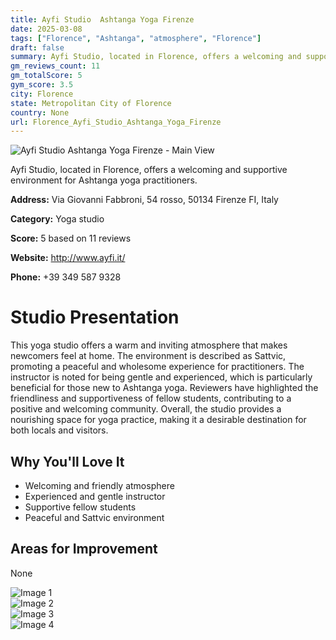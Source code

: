 ```yaml
---
title: Ayfi Studio  Ashtanga Yoga Firenze
date: 2025-03-08
tags: ["Florence", "Ashtanga", "atmosphere", "Florence"]  
draft: false
summary: Ayfi Studio, located in Florence, offers a welcoming and supportive environment for Ashtanga yoga practitioners.
gm_reviews_count: 11
gm_totalScore: 5
gym_score: 3.5
city: Florence
state: Metropolitan City of Florence
country: None
url: Florence_Ayfi_Studio_Ashtanga_Yoga_Firenze
---
```


<div className="aspect-[16/9] relative my-8">
  <img 
    src="https://lh5.googleusercontent.com/p/AF1QipODD9DrqvXPwKNG7HUo1XeobuKmECW4jUDwl2pc=w1920-h1080-k-no"
    alt="Ayfi Studio  Ashtanga Yoga Firenze - Main View"
    className="object-cover absolute inset-0 w-full h-full rounded-lg"
  />
</div>

Ayfi Studio, located in Florence, offers a welcoming and supportive environment for Ashtanga yoga practitioners.

**Address:** Via Giovanni Fabbroni, 54 rosso, 50134 Firenze FI, Italy

**Category:** Yoga studio

**Score:** 5 based on 11 reviews

**Website:** http://www.ayfi.it/

**Phone:** +39 349 587 9328

# Studio Presentation

This yoga studio offers a warm and inviting atmosphere that makes newcomers feel at home. The environment is described as Sattvic, promoting a peaceful and wholesome experience for practitioners. The instructor is noted for being gentle and experienced, which is particularly beneficial for those new to Ashtanga yoga. Reviewers have highlighted the friendliness and supportiveness of fellow students, contributing to a positive and welcoming community. Overall, the studio provides a nourishing space for yoga practice, making it a desirable destination for both locals and visitors.



## Why You'll Love It

- Welcoming and friendly atmosphere
- Experienced and gentle instructor
- Supportive fellow students
- Peaceful and Sattvic environment

## Areas for Improvement

None

<div className="grid grid-cols-1 xl:grid-cols-2 gap-4 my-8">
<div className="aspect-[4/3] relative"><img src="https://lh3.googleusercontent.com/p/AF1QipOlJmHiNFpqU5zhozMazCTQZ_JJOBbHZ__AK2BL=w1920-h1080-k-no" alt="Image 1" className="object-cover absolute inset-0 w-full h-full rounded-lg" /></div>
<div className="aspect-[4/3] relative"><img src="https://lh5.googleusercontent.com/p/AF1QipOHYnlxrFA70y5jGxnqa7GTOzsXnacYxGXSmwgC=w1920-h1080-k-no" alt="Image 2" className="object-cover absolute inset-0 w-full h-full rounded-lg" /></div>
<div className="aspect-[4/3] relative"><img src="https://lh5.googleusercontent.com/p/AF1QipMAW5ZCHoqbmrdZK3GNFAJBOVt6aNLa5vJGDE6Z=w1920-h1080-k-no" alt="Image 3" className="object-cover absolute inset-0 w-full h-full rounded-lg" /></div>
<div className="aspect-[4/3] relative"><img src="https://lh5.googleusercontent.com/p/AF1QipPw8Ml4ve-UET5y9m1uCPiB3ZF6ijpzGRixiKX_=w1920-h1080-k-no" alt="Image 4" className="object-cover absolute inset-0 w-full h-full rounded-lg" /></div>
</div>